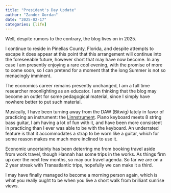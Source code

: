 ```yaml
---
title: "President's Day Update"
author: "Zander Gordan"
date: "2025-02-17"
categories: [life]
---
```


Well, despite rumors to the contrary, the blog lives on in 2025.

I continue to reside in Pinellas County, Florida, and despite attempts to escape it does appear at this point that this arrangement will continue into the foreseeable future, however short that may have now become. In any case I am presently enjoying a rare cool evening, with the promise of more to come soon, so I can pretend for a moment that the long Summer is not so menacingly imminent.

The economics career remains presently unchanged, I am a full time researcher moonlighting as an educator. I am thinking that the blog may become an outlet for some pedagogical material, since I simply have nowhere better to put such material.

Musically, I have been turning away from the DAW (Bitwig) lately in favor of practicing an instrument: the [Linnstrument](https://www.rogerlinndesign.com/linnstrument). Piano keyboard meets 8 string bass guitar, I am having a lot of fun with it, and have been more consistent in practicing than I ever was able to be with the keyboard. An underrated feature is that it accommodates a strap to be worn like a guitar, which for some reason makes me much more inclined to use it.

Economic uncertainty has been deterring me from booking travel aside from work travel, though Hannah has some trips in the works. As things firm up over the next few months, so may our travel agenda. So far we are on a 2 year streak with Transatlantic trips, hopefully we can make it a third.

I may have finally managed to become a morning person again, which is what you really ought to be when you live a short walk from brilliant sunrise views.
